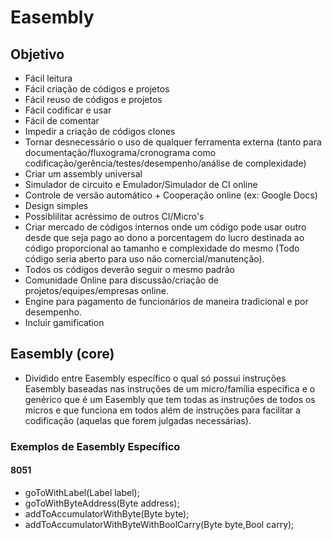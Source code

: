 = Easembly =
== Objetivo ==
*	Fácil leitura
*	Fácil criação de códigos e projetos
*	Fácil reuso de códigos e projetos
*	Fácil codificar e usar
*	Fácil de comentar
*	Impedir a criação de códigos clones
*	Tornar desnecessário o uso de qualquer ferramenta externa (tanto para documentação/fluxograma/cronograma como codificação/gerência/testes/desempenho/análise de complexidade)
*	Criar um assembly universal
*	Simulador de circuito e Emulador/Simulador de CI online
*	Controle de versão automático + Cooperação online (ex: Google Docs)
*	Design simples
*	Possiblilitar acréssimo de outros CI/Micro's
*	Criar mercado de códigos internos onde um código pode usar outro desde que seja pago ao dono a porcentagem do lucro destinada ao código proporcional ao tamanho e complexidade do mesmo (Todo código seria aberto para uso não comercial/manutenção).
*	Todos os códigos deverão seguir o mesmo padrão
*	Comunidade Online para discussão/criação de projetos/equipes/empresas online.
*	Engine para pagamento de funcionários de maneira tradicional e por desempenho.
* Incluir gamification
== Easembly (core) ==
* Dividido entre Easembly específico o qual só possui instruções Easembly baseadas nas instruções de um micro/família específica e o genérico que é um Easembly que tem todas as instruções de todos os micros e que funciona em todos além de instruções para facilitar a codificação (aquelas que forem julgadas necessárias). 
=== Exemplos de Easembly Específico ===
====8051====
* goToWithLabel(Label label);
* goToWithByteAddress(Byte address);
* addToAccumulatorWithByte(Byte byte);
* addToAccumulatorWithByteWithBoolCarry(Byte byte,Bool carry);
